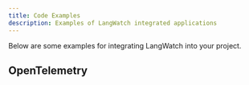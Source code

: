 ```yaml
---
title: Code Examples
description: Examples of LangWatch integrated applications
---
```


Below are some examples for integrating LangWatch into your project.

<CardGroup cols={3}>
  <Card title="Azure OpenAI Streaming Bot" icon="link" href="https://github.com/langwatch/langwatch/blob/main/python-sdk/examples/azure_openai_stream_bot.py" />
  <Card title="Custom Evaluation Bot" icon="link" href="https://github.com/langwatch/langwatch/blob/main/python-sdk/examples/custom_evaluation_bot.py" />
  <Card title="DSPy Bot" icon="link" href="https://github.com/langwatch/langwatch/blob/main/python-sdk/examples/dspy_bot.py" />
  <Card title="DSPy Visualization" icon="link" href="https://github.com/langwatch/langwatch/blob/main/python-sdk/examples/dspy_visualization.ipynb" />
  <Card title="Evaluation Manual Call" icon="link" href="https://github.com/langwatch/langwatch/blob/main/python-sdk/examples/evaluation_manual_call.py" />
  <Card title="FastAPI App" icon="link" href="https://github.com/langwatch/langwatch/blob/main/python-sdk/examples/fastapi_app.py" />
  <Card title="Generic Bot" icon="link" href="https://github.com/langwatch/langwatch/blob/main/python-sdk/examples/generic_bot.py" />
  <Card title="Generic Bot Exception" icon="link" href="https://github.com/langwatch/langwatch/blob/main/python-sdk/examples/generic_bot_exception.py" />
  <Card title="Generic Bot RAG" icon="link" href="https://github.com/langwatch/langwatch/blob/main/python-sdk/examples/generic_bot_rag.py" />
  <Card title="Generic Bot RAG Expected Output" icon="link" href="https://github.com/langwatch/langwatch/blob/main/python-sdk/examples/generic_bot_rag_expected_output.py" />
  <Card title="Generic Bot Span Context Manager" icon="link" href="https://github.com/langwatch/langwatch/blob/main/python-sdk/examples/generic_bot_span_context_manager.py" />
  <Card title="Generic Bot Span Low Level" icon="link" href="https://github.com/langwatch/langwatch/blob/main/python-sdk/examples/generic_bot_span_low_level.py" />
  <Card title="Generic Bot Sync Function" icon="link" href="https://github.com/langwatch/langwatch/blob/main/python-sdk/examples/generic_bot_sync_function.py" />
  <Card title="Generic Bot Update Metadata Later" icon="link" href="https://github.com/langwatch/langwatch/blob/main/python-sdk/examples/generic_bot_update_metadata_later.py" />
  <Card title="Guardrails" icon="link" href="https://github.com/langwatch/langwatch/blob/main/python-sdk/examples/guardrails.py" />
  <Card title="Guardrails Parallel" icon="link" href="https://github.com/langwatch/langwatch/blob/main/python-sdk/examples/guardrails_parallel.py" />
  <Card title="Guardrails Without Tracing" icon="link" href="https://github.com/langwatch/langwatch/blob/main/python-sdk/examples/guardrails_without_tracing.py" />
  <Card title="LangChain Bot" icon="link" href="https://github.com/langwatch/langwatch/blob/main/python-sdk/examples/langchain_bot.py" />
  <Card title="LangChain RAG Bot" icon="link" href="https://github.com/langwatch/langwatch/blob/main/python-sdk/examples/langchain_rag_bot.py" />
  <Card title="LangChain RAG Bot Vertex AI" icon="link" href="https://github.com/langwatch/langwatch/blob/main/python-sdk/examples/langchain_rag_bot_vertex_ai.py" />
  <Card title="LiteLLM Bot" icon="link" href="https://github.com/langwatch/langwatch/blob/main/python-sdk/examples/litellm_bot.py" />
  <Card title="OpenAI Bot" icon="link" href="https://github.com/langwatch/langwatch/blob/main/python-sdk/examples/openai_bot.py" />
  <Card title="OpenAI Bot Function Call" icon="link" href="https://github.com/langwatch/langwatch/blob/main/python-sdk/examples/openai_bot_function_call.py" />
  <Card title="OpenAI Bot RAG" icon="link" href="https://github.com/langwatch/langwatch/blob/main/python-sdk/examples/openai_bot_rag.py" />
  <Card title="Weaviate DSPy Visualization" icon="link" href="https://github.com/langwatch/langwatch/blob/main/python-sdk/examples/weaviate_dspy_visualization.ipynb" />
  <Card title="Streamlit OpenAI Assistants API Bot" icon="link" href="https://github.com/langwatch/langwatch/blob/main/python-sdk/examples/streamlit_openai_assistants_api_bot.py" />
</CardGroup>

## OpenTelemetry

<CardGroup cols={3}>
  <Card title="OpenInference DSPy Bot" icon="link" href="https://github.com/langwatch/langwatch/blob/main/python-sdk/examples/opentelemetry/openinference_dspy_bot.py" />
  <Card title="OpenInference Haystack" icon="link" href="https://github.com/langwatch/langwatch/blob/main/python-sdk/examples/opentelemetry/openinference_haystack.py" />
  <Card title="OpenInference LangChain Bot" icon="link" href="https://github.com/langwatch/langwatch/blob/main/python-sdk/examples/opentelemetry/openinference_langchain_bot.py" />
  <Card title="OpenInference OpenAI Bot" icon="link" href="https://github.com/langwatch/langwatch/blob/main/python-sdk/examples/opentelemetry/openinference_openai_bot.py" />
  <Card title="OpenTelemetry Anthropic Bot" icon="link" href="https://github.com/langwatch/langwatch/blob/main/python-sdk/examples/opentelemetry/openllmetry_anthropic_bot.py" />
  <Card title="OpenTelemetry LangChain Bot" icon="link" href="https://github.com/langwatch/langwatch/blob/main/python-sdk/examples/opentelemetry/openllmetry_langchain_bot.py" />
  <Card title="OpenTelemetry OpenAI Bot" icon="link" href="https://github.com/langwatch/langwatch/blob/main/python-sdk/examples/opentelemetry/openllmetry_openai_bot.py" />
  <Card title="Traditional Instrumentation FastAPI App" icon="link" href="https://github.com/langwatch/langwatch/blob/main/python-sdk/examples/opentelemetry/traditional_instrumentation_fastapi_app.py" />
</CardGroup>